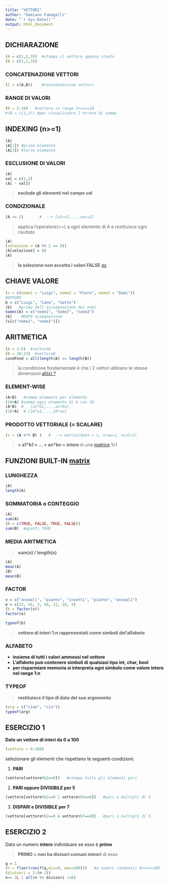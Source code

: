 ---
title: "VETTORI"
author: "Damiano Fumagalli"
date: "`r Sys.Date()`"
output: html_document
---
## DICHIARAZIONE
```{r}
(A = c(1,2,3))  #stampa il vettore appena creato
(B = c(1,2,3))
```
### CONCATENAZIONE VETTORI
```{r}
(C = c(A,B))    #concatenazione vettori
```
### RANGE DI VALORI
```{r}
(R = 2:10)   #vettore in range 2<=x<=10
#(B = c(1,2)) #per visualizzare l'errore di somma
```
## INDEXING (n>=1)
```{r}
(A)
(A[1]) #primo elemento
(A[3]) #terzo elemento
```
### ESCLUSIONE DI VALORI
```{r}
(A)
val = c(1,2)
(A[ - val])  
```
>**esclude gli elementi nel campo val**

### CONDIZIONALE
```{r}
(A <= 2)       #  --> [a1<=2,...,an<=2]
```
>applica l'operatore(<=) a ogni elemento di A e restituisce ogni risultato


```{r}
(A)
(selezione = (A %% 2 == 0))
(A[selezione] = 9)  
(A)
```
> **la selezione non accetta i valori FALSE**  [ex](#esercizi)



## CHIAVE VALORE
```{r}
(v = c(nome1 = "Luigi", nome2 = "Piero", nome3 = "Dami"))
#OPPURE
b = c("Luigi", "Cane", "Gatto")
(b)   #prima dell asssegnazione dei nomi
names(b) = c("nome1", "nome2", "nome3")
(b)    #DOPO assegnazione
(v[c("nome1", "nome2")])
```
## ARITMETICA
```{r}
(A = 2:5)  #vettoreA
(B = 20:23)  #vettoreB
condFond = all(length(A) == length(B))
```
>la condizione fondamentale è che i 2 vettori abbiano le stesse dimensioni [all(x) ?](./Matrici.html#element-wise)


### ELEMENT-WISE
```{r}
(A+B)   #somma elemento per elemento
(10+A) #somma ogni elemento di A con 10
(A*B)  #   [a1*b1,...,an*bn]
(10*A)  # [10*a1,...,10*an]
```
### PRODOTTO VETTORIALE (= SCALARE)
```{r}
(x = (A %*% B) )   #  --> matrix(data = x, nrow=1, ncol=1)
```
>  **= a1\*b1 + ... + an\*bn = intero **  in una [matrice](./Matrici.html#prodotto-matriciale) 1x1


## **FUNZIONI BUILT-IN** [matrix](./Matrici.html#funzioni-built-in)
### **LUNGHEZZA**
```{r}
(A)
length(A)
```
### **SOMMATORIA o CONTEGGIO**
```{r}
(A)
sum(A)
(B = c(TRUE, FALSE, TRUE, FALSE))
sum(B)  #quanti TRUE
```
### **MEDIA ARITMETICA**
> **sum(x) / length(x)**


```{r}
(A)
mean(A)
(B)
mean(B)
```
### **FACTOR**

```{r}
v = c("animali", "piante", "insetti", "piante", "animali")
e = c(22, 56, 3, 56, 22, 18, 3)
(b = factor(v))
factor(e)

typeof(b)
```
> **vettore di interi 1:n rappresentati come simboli del'alfabeto**



### **ALFABETO**
* **insieme di tutti i valori ammessi nel vettore**
* **L'alfabeto può contenere simboli di qualsiasi tipo int, char, bool **
* **per risparmiare memoria si interpreta ogni simbolo come valore intero nel range 1:n**


### **TYPEOF** 
> **restituisce il tipo di dato del suo argomento**


```{r}
(arg = c("ciao", "cia"))
typeof(arg)
```


##  ESERCIZIO 1
**Dato un vettore di interi da 0 a 100 **
```{r}
(vettore = 0:100)
```
selezionare gli elementi che rispettano le seguenti condizioni:


1. **PARI**
```{r}
(vettore[vettore%%2==0])   #stampa tutti gli elementi pari
```
2. **PARI oppure DIVISIBILE per 5**
```{r}
(vettore[vettore%%2==0 | vettore%%5==0])   #pari o multipli di 5
```
3. **DISPARI e DIVISIBILE per 7**
```{r}
(vettore[vettore%%2==0 & vettore%%7==0])   #pari o multipli di 5
```
## ESERCIZIO 2
Dato un numero **intero** individuare se esso è **primo**


> **PRIMO = non ha divisori comuni minori** di esso


```{r}
q = 1
(n = floor(runif(q,min=0, max=100)))   #q numeri randomici 0<=x<=100
(divisori = 2:(n-1))
n== 2L | all(n %% divisori !=0)
```

